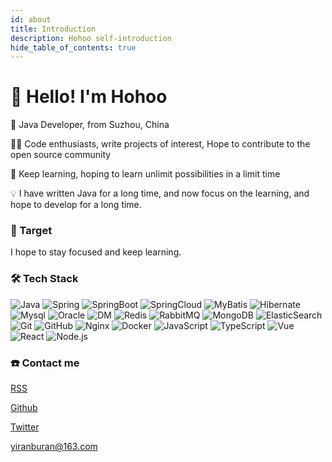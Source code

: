 ```yaml
---
id: about
title: Introduction
description: Hohoo self-introduction
hide_table_of_contents: true
---
```



# 👋 Hello! I'm Hohoo

🧑 Java Developer, from Suzhou, China

👨‍💻 Code enthusiasts, write projects of interest, Hope to contribute to the open source community

🌱 Keep learning, hoping to learn unlimit possibilities in a limit time

💡 I have written Java for a long time, and now focus on the learning, and hope to develop for a long time.

### 🤔 Target

I hope to stay focused and keep learning.

### 🛠 Tech Stack

![Java](https://img.shields.io/badge/-Java-333333?style=flat&logo=java)
![Spring](https://img.shields.io/badge/-Spring-333333?style=flat&logo=spring)
![SpringBoot](https://img.shields.io/badge/-SpringBoot-333333?style=flat&logo=springboot)
![SpringCloud](https://img.shields.io/badge/-SpringCloud-333333?style=flat&logo=springcloud)
![MyBatis](https://img.shields.io/badge/-MyBatis-333333?style=flat&logo=mybatis)
![Hibernate](https://img.shields.io/badge/-Hibernate-333333?style=flat&logo=hibernate)
![Mysql](https://img.shields.io/badge/-Mysql-333333?style=flat&logo=mysql)
![Oracle](https://img.shields.io/badge/-Oracle-333333?style=flat&logo=oracle)
![DM](https://img.shields.io/badge/-DM-333333?style=flat&logo=dm)
![Redis](https://img.shields.io/badge/-Redis-333333?style=flat&logo=redis)
![RabbitMQ](https://img.shields.io/badge/-RabbitMQ-333333?style=flat&logo=rabbitmq)
![MongoDB](https://img.shields.io/badge/-MongoDB-333333?style=flat&logo=mongodb)
![ElasticSearch](https://img.shields.io/badge/-ElasticSearch-333333?style=flat&logo=elasticsearch)
![Git](https://img.shields.io/badge/-Git-333333?style=flat-square&logo=git)
![GitHub](https://img.shields.io/badge/-GitHub-333333?style=flat-square&logo=github)
![Nginx](https://img.shields.io/badge/-Nginx-333333?style=flat&logo=nginx)
![Docker](https://img.shields.io/badge/-Docker-333333?style=flat&logo=docker)
![JavaScript](https://img.shields.io/badge/-JavaScript-333333?style=flat&logo=javascript)
![TypeScript](https://img.shields.io/badge/-TypeScript-333333?style=flat&logo=typescript)
![Vue](https://img.shields.io/badge/-Vue-333333?style=flat&logo=vue.js)
![React](https://img.shields.io/badge/-React-333333?style=flat&logo=react)
![Node.js](https://img.shields.io/badge/-Node-333333?style=flat&logo=node.js)

### ☎️ Contact me

<p><Icon icon="ri:rss-line" width="20" heigth="20" /> <a href="/rss.xml">RSS</a></p>

<p><Icon icon="ri:github-line" width="20" heigth="20" /> <a href="https://github.com/VirtualSelect" >Github</a></p>

<p><Icon icon="ri:twitter-line" width="20" heigth="20" /> <a href="https://x.com/HuHohoo1997">Twitter</a></p>

<p><Icon icon="ri:mail-open-line" width="20" heigth="20" /> <a href="mailto:huhohoo@163.com">yiranburan@163.com</a></p>
